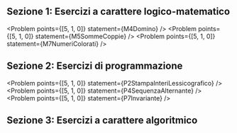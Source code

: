 
<Contest>

## Sezione 1: Esercizi a carattere logico-matematico

<Section>
  <Problem points={[5, 1, 0]} statement={M3CavalieriFurfanti} />
  <Problem points={[5, 1, 0]} statement={M6NumeroSpaccatoIn4} />
  <Problem points={[5, 1, 0]} statement={M8PotenzeDi10} />

  <Problem points={[5, 1, 0]} statement={M4Domino} />
  <Problem points={[5, 1, 0]} statement={M5SommeCoppie} />
  <Problem points={[5, 1, 0]} statement={M7NumeriColorati} />
</Section>

## Sezione 2: Esercizi di programmazione

<Section>
  <Problem points={[5, 1, 0]} statement={P5Mediana} />
  <Problem points={[5, 1, 0]} statement={P8IncrementaDi7} />
  <Problem points={[5, 1, 0]} statement={P9TrovaElemento} />

  <Problem points={[5, 1, 0]} statement={P2StampaInteriLessicografico} />
  <Problem points={[5, 1, 0]} statement={P4SequenzaAlternante} />
  <Problem points={[5, 1, 0]} statement={P7Invariante} />
</Section>

## Sezione 3: Esercizi a carattere algoritmico

<Section>
  <Problem points={[5, 0, 0]} statement={A3DueScatole} />
  <Problem points={[5, 0, 0]} statement={A6Rettangoli} />
  <Problem points={[5, 0, 0]} statement={A1ComponentiConnesse} />
</Section>

</Contest>
